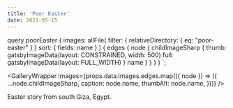 ```yaml
---
title: 'Poor Easter'
date: 2021-05-15
---
```



  query poorEaster {
    images: allFile(
      filter: { relativeDirectory: { eq: "poor-easter" } }
      sort: { fields: name }
    ) {
      edges {
        node {
          childImageSharp {
            thumb: gatsbyImageData(layout: CONSTRAINED, width: 500)
            full: gatsbyImageData(layout: FULL_WIDTH)
          }
          name
        }
      }
    }
  }
`;

<GalleryWrapper
  images={props.data.images.edges.map(({ node }) => ({
    ...node.childImageSharp,
    caption: node.name,
    thumbAlt: node.name,
  }))}
/>

Easter story from south Giza, Egypt.

